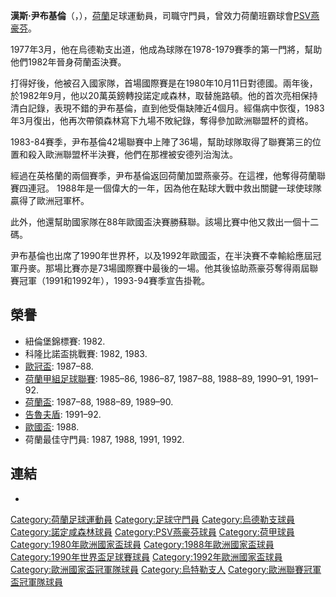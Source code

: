 {{noteTA
|G1=Football
|G2=UEFA
|G3=荷甲
|G4=英超
|T=zh-hans:汉斯·范布鲁克伦;zh-hk:漢斯·尹布基倫;zh-tw:漢斯·範布魯克倫;
|1=zh-hans:范布鲁克伦;zh-hk:尹布基倫;zh-tw:範布魯克倫;
}}
{{Football player infobox
| playername = 漢斯·尹布基倫<br>''Hans vam Breukelen''
| image    = [[File:Hans_van_Breukelen_2011.jpg|220px]]
| fullname = Hans van Breukelen
| nickname =
| height = {{Height|m=1.93}}
| dateofbirth = {{Birth date and age|1956|10|4}}
| cityofbirth = [[烏德勒支|烏德勒支]]
| countryofbirth = [[荷蘭|荷蘭]]
| currentclub  = 退役
| clubnumber = 
| position = [[守門員|守門員]]
| youthyears = 
| youthclubs = 
| years = 1976-82 <br>1982-84 <br> 1984-94 
| clubs = [[烏德勒支|烏德勒支]]<br>[[諾定咸森林|諾定咸森林]]<br>[[PSV燕豪芬|PSV燕豪芬]]
| caps(goals)= {{0}}142 {{0}}(0)<br>61 (0)<br>{{0}}308 {{0}}(0)
| nationalyears = 1980–92
| nationalteam =  [[荷蘭國家足球隊|荷蘭]]
| nationalcaps(goals) = {{0}}73 {{0}}(0)
| manageryears = 
| managerclubs = 
| pcupdate = 2008年11月16日
| ntupdate = 
}}

'''漢斯·尹布基倫'''（{{lang-nl|Hans van Breukelen}}，{{bd|1956年|10月4日|catIDx=Hans van Breukelen}}），[[荷蘭|荷蘭]]足球運動員，司職守門員，曾效力荷蘭班霸球會[[PSV燕豪芬|PSV燕豪芬]]。

1977年3月，他在烏德勒支出道，他成為球隊在1978-1979賽季的第一門將，幫助他們1982年晉身荷蘭盃決賽。

打得好後，他被召入國家隊，首場國際賽是在1980年10月11日對德國。兩年後，於1982年9月，他以20萬英鎊轉投諾定咸森林，取替施路頓。他的首次亮相保持清白記錄，表現不錯的尹布基倫，直到他受傷缺陣近4個月。經傷病中恢復，1983年3月復出，他再次帶領森林寫下九場不敗紀錄，奪得參加歐洲聯盟杯的資格。

1983-84賽季，尹布基倫42場聯賽中上陣了36場，幫助球隊取得了聯賽第三的位置和殺入歐洲聯盟杯半決賽，他們在那裡被安德列治淘汰。

經過在英格蘭的兩個賽季，尹布基倫返回荷蘭加盟燕豪芬。在這裡，他奪得荷蘭聯賽四連冠。 1988年是一個偉大的一年，因為他在點球大戰中救出關鍵一球使球隊贏得了歐洲冠軍杯。

此外，他還幫助國家隊在88年歐國盃決賽勝蘇聯。該場比賽中他又救出一個十二碼。

尹布基倫也出席了1990年世界杯，以及1992年歐國盃，在半決賽不幸輸給應屆冠軍丹麥。那場比賽亦是73場國際賽中最後的一場。他其後協助燕豪芬奪得兩屆聯賽冠軍（1991和1992年），1993-94賽季宣告掛靴。 

==榮譽==
* 紐倫堡錦標賽: 1982.
* 科隆比諾盃挑戰賽: 1982, 1983.
* [[歐冠盃|歐冠盃]]: 1987–88.
* [[荷蘭甲組足球聯賽|荷蘭甲組足球聯賽]]: 1985–86, 1986–87, 1987–88, 1988–89, 1990–91, 1991–92.
* [[荷蘭盃|荷蘭盃]]: 1987–88, 1988–89, 1989–90.
* [[告魯夫盾|告魯夫盾]]: 1991–92.
* [[歐國盃|歐國盃]]: 1988.
* 荷蘭最佳守門員: 1987, 1988, 1991, 1992.

==連結==
* {{wvo|1008}}

{{Authority control}}
{{DEFAULTSORT:Van Breukelen, Hans}}
[[Category:荷蘭足球運動員|Category:荷蘭足球運動員]]
[[Category:足球守門員|Category:足球守門員]]
[[Category:烏德勒支球員|Category:烏德勒支球員]]
[[Category:諾定咸森林球員|Category:諾定咸森林球員]]
[[Category:PSV燕豪芬球員|Category:PSV燕豪芬球員]]
[[Category:荷甲球員|Category:荷甲球員]]
[[Category:1980年歐洲國家盃球員|Category:1980年歐洲國家盃球員]]
[[Category:1988年歐洲國家盃球員|Category:1988年歐洲國家盃球員]]
[[Category:1990年世界盃足球賽球員|Category:1990年世界盃足球賽球員]]
[[Category:1992年歐洲國家盃球員|Category:1992年歐洲國家盃球員]]
[[Category:歐洲國家盃冠軍隊球員|Category:歐洲國家盃冠軍隊球員]]
[[Category:烏特勒支人|Category:烏特勒支人]]
[[Category:歐洲聯賽冠軍盃冠軍隊球員|Category:歐洲聯賽冠軍盃冠軍隊球員]]